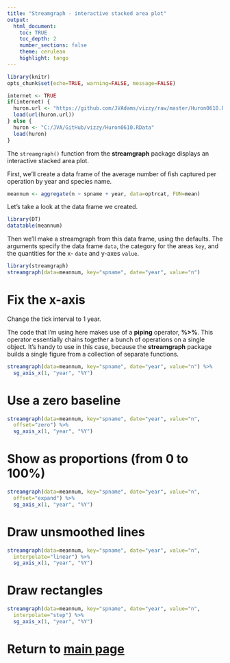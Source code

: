 ```yaml
---
title: "Streamgraph - interactive stacked area plot"
output:
  html_document:
    toc: TRUE
    toc_depth: 2
    number_sections: false
    theme: cerulean
    highlight: tango
---
```


```r
library(knitr) 
opts_chunk$set(echo=TRUE, warning=FALSE, message=FALSE)

internet <- TRUE
if(internet) {
  huron.url <- "https://github.com/JVAdams/vizzy/raw/master/Huron0610.RData"
  load(url(huron.url))
} else {
  huron <- "C:/JVA/GitHub/vizzy/Huron0610.RData"
  load(huron)
}
```

The `streamgraph()` function from the **streamgraph** package displays an interactive stacked area plot.

First, we'll create a data frame of the average number of fish captured per operation by year and species name.

```r
meannum <- aggregate(n ~ spname + year, data=optrcat, FUN=mean)
```

Let's take a look at the data frame we created.

```r
library(DT)
datatable(meannum)
```

Then we'll make a streamgraph from this data frame, using the defaults.  The arguments specify the data frame `data`, the category for the areas `key`, and the quantities for the x- `date` and y-axes `value`.

```r
library(streamgraph)
streamgraph(data=meannum, key="spname", date="year", value="n")
```

# Fix the x-axis

Change the tick interval to 1 year.  

The code that I'm using here makes use of a **piping** operator, **%>%**.  This operator essentially chains together a bunch of operations on a single object.  It's handy to use in this case, because the **streamgraph** package builds a single figure from a collection of separate functions.

```r
streamgraph(data=meannum, key="spname", date="year", value="n") %>%
  sg_axis_x(1, "year", "%Y")
```

# Use a zero baseline

```r
streamgraph(data=meannum, key="spname", date="year", value="n",
  offset="zero") %>%
  sg_axis_x(1, "year", "%Y")
```

# Show as proportions (from 0 to 100%)

```r
streamgraph(data=meannum, key="spname", date="year", value="n",
  offset="expand") %>%
  sg_axis_x(1, "year", "%Y")
```

# Draw unsmoothed lines

```r
streamgraph(data=meannum, key="spname", date="year", value="n",
  interpolate="linear") %>%
  sg_axis_x(1, "year", "%Y")
```

# Draw rectangles

```r
streamgraph(data=meannum, key="spname", date="year", value="n",
  interpolate="step") %>%
  sg_axis_x(1, "year", "%Y")
```

# Return to [main page](https://rawgit.com/JVAdams/vizzy/master/Visualizations.html)
